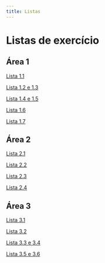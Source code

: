 ```yaml
---
title: Listas
---
```



# Listas de exercício

## Área 1

[Lista 1.1](/listas/listas_1/lista1.1.pdf)

[Lista 1.2 e 1.3](/listas/listas_1/lista1.2-1.3.pdf)

[Lista 1.4 e 1.5](/listas/listas_1/lista1.4-1.5.pdf)

[Lista 1.6](/listas/listas_1/lista1.6.pdf)

[Lista 1.7](/listas/listas_1/lista1.7.pdf)

## Área 2

[Lista 2.1](/listas/listas_2/lista2.1.pdf)

[Lista 2.2](/listas/listas_2/lista2.2.pdf)

[Lista 2.3](/listas/listas_2/lista2.3.pdf)

[Lista 2.4](/listas/listas_2/lista2.4.pdf)

## Área 3

[Lista 3.1](/listas/listas_3/lista3.1.pdf)

[Lista 3.2](/listas/listas_3/lista3.2.pdf)

[Lista 3.3 e 3.4](/listas/listas_3/lista3.3-3.4.pdf)

[Lista 3.5 e 3.6](/listas/listas_3/lista3.5-3.6.pdf)

















